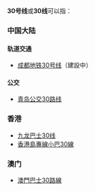 {{线路名消歧义}}
'''30号线'''或'''30线'''可以指：

===中国大陆===
====轨道交通====
* [[成都地铁30号线|成都地铁30号线]]（建設中）
====公交====
* [[青岛公交30路线|青岛公交30路线]]

===香港===
* [[九龙巴士30线|九龙巴士30线]]
* [[香港島專線小巴30線|香港島專線小巴30線]]
=== 澳门 ===
* [[澳門巴士30路線|澳門巴士30路線]]

{{disambig|cat=四字路线名消歧义}}